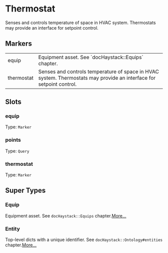 # Thermostat
Senses and controls temperature of space in HVAC system.  Thermostats
may provide an interface for setpoint control.
## Markers
<table>
<tbody>
<tr>
<td className='p-2 align-top'><span className='bg-sky-200 rounded-md px-3 py-1 text-sky-700 block font-semibold text-center text-sm'>equip </span></td>
<td className='p-2 align-top'>Equipment asset. See `docHaystack::Equips` chapter.</td>
</tr>
<tr>
<td className='p-2 align-top'><span className='bg-sky-200 rounded-md px-3 py-1 text-sky-700 block font-semibold text-center text-sm'>thermostat </span></td>
<td className='p-2 align-top'>Senses and controls temperature of space in HVAC system.  Thermostats may provide an interface for setpoint control.</td>
</tr>
</tbody>
</table>

## Slots

### equip
Type: `Marker`

### points
Type: `Query`

### thermostat
Type: `Marker`



## Super Types
### Equip
Equipment asset.
See `docHaystack::Equips` chapter.[More...](./Equip)

### Entity
Top-level dicts with a unique identifier.
See `docHaystack::Ontology#entities` chapter.[More...](./Entity)


